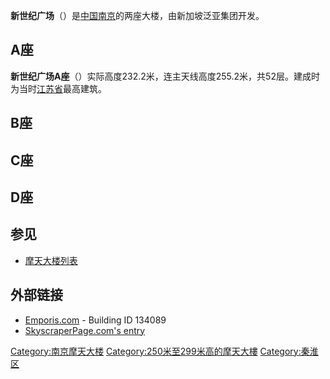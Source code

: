 
{{coord|32|02|32.9|N|118|47|24.3|E|type:landmark_scale:2500|display=title}}
{{Infobox Skyscraper
|image=File:Nanjing downtown view.jpg
|image_size =
|caption  = 大行宫高楼群，最右侧高楼即新世纪广场
|building_name= 新世纪广场
|location = {{CHN}}[[南京|南京]]
|antenna_spire= 255.2米
|built = 2005年
|roof= 232.2米
|floor_count= 52层
|opening=2006年
|skyscraperpage_id=16884
|}}

'''新世纪广场'''（{{lang-en|New Century Plaza}}）是[[中国|中国]][[南京|南京]]的两座大楼，由新加坡泛亚集团开发。

== A座 ==
'''新世纪广场A座'''（{{lang-en|New Century Plaza Tower A}}）实际高度232.2米，连主天线高度255.2米，共52层。建成时为当时[[江苏省|江苏省]]最高建筑。

== B座 ==

== C座 ==

== D座 ==

==参见==
*[[摩天大楼列表|摩天大楼列表]]

==外部链接==
* [http://www.emporis.com/en/wm/bu/?id=134089 Emporis.com] {{Wayback|url=http://www.emporis.com/en/wm/bu/?id=134089 |date=20060422200435 }} - Building ID 134089
* [http://skyscraperpage.com/cities/?buildingID=16884 SkyscraperPage.com's entry] {{Wayback|url=http://skyscraperpage.com/cities/?buildingID=16884 |date=20100205042258 }}

[[Category:南京摩天大楼|Category:南京摩天大楼]]
[[Category:250米至299米高的摩天大樓|Category:250米至299米高的摩天大樓]]
[[Category:秦淮区|Category:秦淮区]]